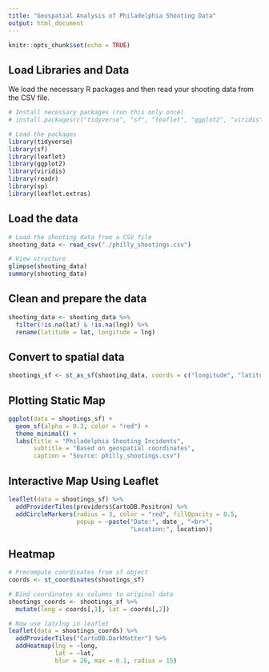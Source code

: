 ```yaml
---
title: "Geospatial Analysis of Philadelphia Shooting Data"
output: html_document
---
```


```r
knitr::opts_chunk$set(echo = TRUE)
```

## Load Libraries and Data

We load the necessary R packages and then read your shooting data from the CSV file.

```r
# Install necessary packages (run this only once)
# install.packages(c("tidyverse", "sf", "leaflet", "ggplot2", "viridis", "readr", "sp", "leaflet.extras"))

# Load the packages
library(tidyverse)
library(sf)
library(leaflet)
library(ggplot2)
library(viridis)
library(readr)
library(sp)
library(leaflet.extras)
```

## Load the data
```r
# Load the shooting data from a CSV file
shooting_data <- read_csv("./philly_shootings.csv")

# View structure
glimpse(shooting_data)
summary(shooting_data)
```

## Clean and prepare the data
```r
shooting_data <- shooting_data %>%
  filter(!is.na(lat) & !is.na(lng)) %>%
  rename(latitude = lat, longitude = lng)
```

## Convert to spatial data
```r
shootings_sf <- st_as_sf(shooting_data, coords = c("longitude", "latitude"), crs = 4326)
```

## Plotting Static Map
```r
ggplot(data = shootings_sf) +
  geom_sf(alpha = 0.3, color = "red") +
  theme_minimal() +
  labs(title = "Philadelphia Shooting Incidents",
       subtitle = "Based on geospatial coordinates",
       caption = "Source: philly_shootings.csv")
```

## Interactive Map Using Leaflet
```r
leaflet(data = shootings_sf) %>%
  addProviderTiles(providers$CartoDB.Positron) %>%
  addCircleMarkers(radius = 3, color = "red", fillOpacity = 0.5,
                   popup = ~paste("Date:", date_, "<br>",
                                  "Location:", location))
```

## Heatmap
```r
# Precompute coordinates from sf object
coords <- st_coordinates(shootings_sf)

# Bind coordinates as columns to original data
shootings_coords <- shootings_sf %>%
  mutate(long = coords[,1], lat = coords[,2])

# Now use lat/lng in leaflet
leaflet(data = shootings_coords) %>%
  addProviderTiles("CartoDB.DarkMatter") %>%
  addHeatmap(lng = ~long,
             lat = ~lat,
             blur = 20, max = 0.1, radius = 15)
```